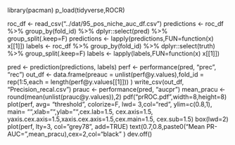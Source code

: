 
library(pacman)
p_load(tidyverse,ROCR)

roc_df <- read_csv("../dat/95_pos_niche_auc_df.csv")
predictions <- roc_df %>% group_by(fold_id)  %>% dplyr::select(pred) %>% group_split(.keep=F)
predictions <- lapply(predictions,FUN=function(x) x[[1]])
labels <- roc_df %>% group_by(fold_id)  %>% dplyr::select(truth) %>% group_split(.keep=F)
labels <- lapply(labels,FUN=function(x) x[[1]])

pred <- prediction(predictions, labels)
perf <- performance(pred, "prec", "rec")
out_df <- data.frame(preauc = unlist(perf@y.values),fold_id = rep(1:5,each = length(perf@y.values[[1]])) )
write_csv(out_df, "Precision_recal.csv")
prauc <- performance(pred, "aucpr")
mean_pracu <-  round(mean(unlist(prauc@y.values)),2)
pdf("prROC.pdf",width=8,height=8)
plot(perf,
     avg= "threshold",
     colorize=F,
     lwd= 3,col="red",
     ylim=c(0.8,1),
     main= "",xlab="",ylab="",cex.lab=1.5, cex.axis=1.5, yaxis.cex.axis=1.5,xaxis.cex.axis=1.5,cex.main=1.5, cex.sub=1.5)
box(lwd=2)
plot(perf,
     lty=3,
     col="grey78",
     add=TRUE)
text(0.7,0.8,paste0("Mean PR-AUC=",mean_pracu),cex=2,col="black" )
dev.off()
